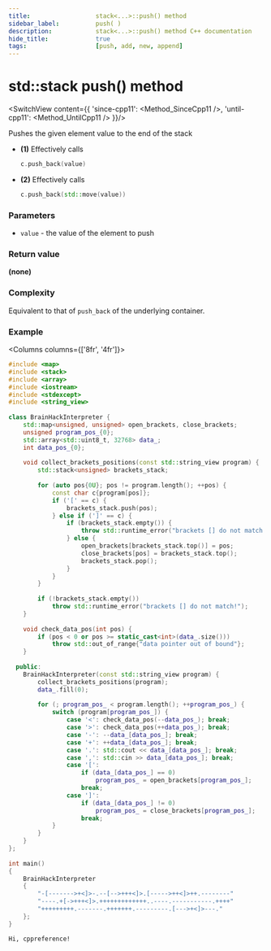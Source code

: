 ---
title:					stack<...>::push() method
sidebar_label:			push( )
description:			stack<...>::push() method C++ documentation
hide_title:				true
tags:					[push, add, new, append]
---


<!----------------- Codes ---------------------->


# std::stack push() method

<SwitchView content={{
	'since-cpp11': <Method_SinceCpp11 />,
	'until-cpp11': <Method_UntilCpp11 />
}}/>

Pushes the given element value to the end of the stack

 - **(1)** Effectively calls
	```cpp
	c.push_back(value)
	```
 - **(2)** Effectively calls
	```cpp
	c.push_back(std::move(value))
	```

### Parameters

 - `value` - the value of the element to push

### Return value

**(none)**

### Complexity

Equivalent to that of `push_back` of the underlying container.

### Example

<Columns columns={['8fr', '4fr']}>
<div>

```cpp title='Main.cpp' showLineNumbers
#include <map>
#include <stack>
#include <array>
#include <iostream>
#include <stdexcept>
#include <string_view>
 
class BrainHackInterpreter {
    std::map<unsigned, unsigned> open_brackets, close_brackets;
    unsigned program_pos_{0};
    std::array<std::uint8_t, 32768> data_;
    int data_pos_{0};
 
    void collect_brackets_positions(const std::string_view program) {
        std::stack<unsigned> brackets_stack;
 
        for (auto pos{0U}; pos != program.length(); ++pos) {
            const char c{program[pos]};
            if ('[' == c) {
                brackets_stack.push(pos);
            } else if (']' == c) {
                if (brackets_stack.empty()) {
                    throw std::runtime_error("brackets [] do not match!");
                } else {
                    open_brackets[brackets_stack.top()] = pos;
                    close_brackets[pos] = brackets_stack.top();
                    brackets_stack.pop();
                }
            }
        }
 
        if (!brackets_stack.empty())
            throw std::runtime_error("brackets [] do not match!");
    }
 
    void check_data_pos(int pos) {
        if (pos < 0 or pos >= static_cast<int>(data_.size()))
            throw std::out_of_range{"data pointer out of bound"};
    }
 
  public:
    BrainHackInterpreter(const std::string_view program) {
        collect_brackets_positions(program);
        data_.fill(0);
 
        for (; program_pos_ < program.length(); ++program_pos_) {
            switch (program[program_pos_]) {
                case '<': check_data_pos(--data_pos_); break;
                case '>': check_data_pos(++data_pos_); break;
                case '-': --data_[data_pos_]; break;
                case '+': ++data_[data_pos_]; break;
                case '.': std::cout << data_[data_pos_]; break;
                case ',': std::cin >> data_[data_pos_]; break;
                case '[':
                    if (data_[data_pos_] == 0)
                        program_pos_ = open_brackets[program_pos_];
                    break;
                case ']':
                    if (data_[data_pos_] != 0)
                        program_pos_ = close_brackets[program_pos_];
                    break;
            }
        }
    }
};
 
int main()
{
    BrainHackInterpreter
    {
		"-[------->+<]>-.--[-->+++<]>.[----->++<]>++.--------"
		"----.+[->+++<]>.+++++++++++++..----.-----------.++++"
		"+++++++++.-------.+++++++.---------.[--->+<]>---."
    };
}
```

</div>
<div>

```plaintext title="Output"
Hi, cppreference!
```

</div>
</Columns>
